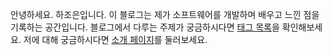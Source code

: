 안녕하세요. 하조은입니다. 이 블로그는 제가 소프트웨어를 개발하며 배우고 느낀 점을 기록하는 공간입니다. 블로그에서 다루는 주제가 궁금하시다면 [태그 목록](/tags)을 확인해보세요. 저에 대해 궁금하시다면 [소개 페이지](/about)를 둘러보세요.
